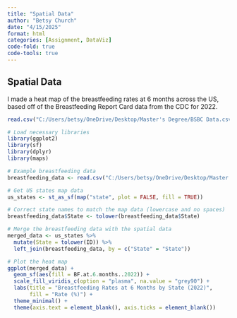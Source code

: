 ```yaml
---
title: "Spatial Data"
author: "Betsy Church"
date: "4/15/2025"
format: html
categories: [Assignment, DataViz]
code-fold: true
code-tools: true
---
```


## Spatial Data

I made a heat map of the breastfeeding rates at 6 months across the US, based off of the Breastfeeding Report Card data from the CDC for 2022.

```r

read.csv("C:/Users/betsy/OneDrive/Desktop/Master's Degree/BSBC Data.csv")

# Load necessary libraries
library(ggplot2)
library(sf)
library(dplyr)
library(maps)

# Example breastfeeding data
breastfeeding_data <- read.csv("C:/Users/betsy/OneDrive/Desktop/Master's Degree/BSBC Data.csv")

# Get US states map data
us_states <- st_as_sf(map("state", plot = FALSE, fill = TRUE))

# Correct state names to match the map data (lowercase and no spaces)
breastfeeding_data$State <- tolower(breastfeeding_data$State)

# Merge the breastfeeding data with the spatial data
merged_data <- us_states %>%
  mutate(State = tolower(ID)) %>%
  left_join(breastfeeding_data, by = c("State" = "State"))

# Plot the heat map
ggplot(merged_data) +
  geom_sf(aes(fill = BF.at.6.months..2022)) +
  scale_fill_viridis_c(option = "plasma", na.value = "grey90") +
  labs(title = "Breastfeeding Rates at 6 Months by State (2022)",
       fill = "Rate (%)") +
  theme_minimal() +
  theme(axis.text = element_blank(), axis.ticks = element_blank())



```
